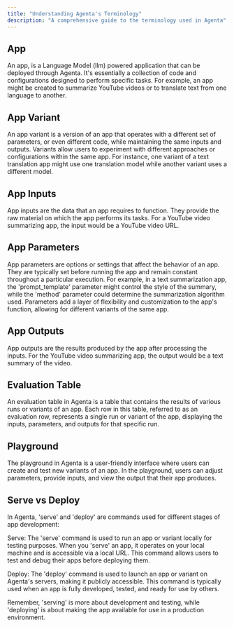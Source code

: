 ```yaml
---
title: "Understanding Agenta's Terminology"
description: "A comprehensive guide to the terminology used in Agenta"
---
```


## App
An app, is a Language Model (llm) powered application that can be deployed through Agenta. It's essentially a collection of code and configurations designed to perform specific tasks. For example, an app might be created to summarize YouTube videos or to translate text from one language to another.

## App Variant
An app variant is a version of an app that operates with a different set of parameters, or even different code, while maintaining the same inputs and outputs. Variants allow users to experiment with different approaches or configurations within the same app. For instance, one variant of a text translation app might use one translation model while another variant uses a different model.

## App Inputs
App inputs are the data that an app requires to function. They provide the raw material on which the app performs its tasks. For a YouTube video summarizing app, the input would be a YouTube video URL.

## App Parameters
App parameters are options or settings that affect the behavior of an app. They are typically set before running the app and remain constant throughout a particular execution. For example, in a text summarization app, the 'prompt_template' parameter might control the style of the summary, while the 'method' parameter could determine the summarization algorithm used. Parameters add a layer of flexibility and customization to the app's function, allowing for different variants of the same app.

## App Outputs
App outputs are the results produced by the app after processing the inputs. For the YouTube video summarizing app, the output would be a text summary of the video.

## Evaluation Table
An evaluation table in Agenta is a table that contains the results of various runs or variants of an app. Each row in this table, referred to as an evaluation row, represents a single run or variant of the app, displaying the inputs, parameters, and outputs for that specific run.

## Playground
The playground in Agenta is a user-friendly interface where users can create and test new variants of an app. In the playground, users can adjust parameters, provide inputs, and view the output that their app produces.

## Serve vs Deploy
In Agenta, 'serve' and 'deploy' are commands used for different stages of app development:

Serve: The 'serve' command is used to run an app or variant locally for testing purposes. When you 'serve' an app, it operates on your local machine and is accessible via a local URL. This command allows users to test and debug their apps before deploying them.

Deploy: The 'deploy' command is used to launch an app or variant on Agenta's servers, making it publicly accessible. This command is typically used when an app is fully developed, tested, and ready for use by others.

Remember, 'serving' is more about development and testing, while 'deploying' is about making the app available for use in a production environment.




